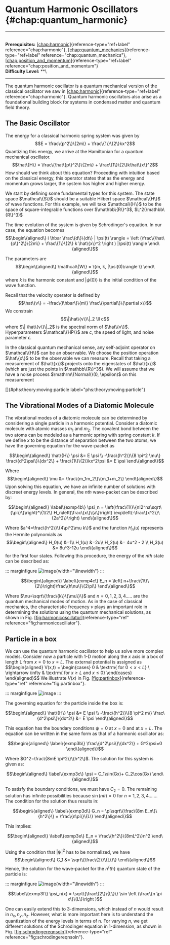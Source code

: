 # Quantum Harmonic Oscillators \{#chap:quantum_harmonic\}

------------------------------------------------------------------------

\
**Prerequisites:**
[\[chap:harmonic\]](#chap:harmonic)\{reference-type="ref+label"
reference="chap:harmonic"\},
[\[chap:quantum_mechanics\]](#chap:quantum_mechanics)\{reference-type="ref+label"
reference="chap:quantum_mechanics"\},
[\[chap:position_and_momentum\]](#chap:position_and_momentum)\{reference-type="ref+label"
reference="chap:position_and_momentum"\}\
**Difficulty Level:** \*\*\

------------------------------------------------------------------------

The quantum harmonic oscillator is a quantum mechanical version of the
classical oscillator we saw in
[\[chap:harmonic\]](#chap:harmonic)\{reference-type="ref+label"
reference="chap:harmonic"\}. Quantum harmonic oscillators also arise as a
foundational building block for systems in condensed matter and quantum
field theory.

## The Basic Oscillator

The energy for a classical harmonic spring system was given by
$$E = \frac\{p^2\}\{2m\} + \frac\{1\}\{2\}kx^2$$ Quantizing this energy, we
arrive at the Hamiltonian for a quantum mechanical oscillator.
$$\hat\{H\} = \frac\{\hat\{p\}^2\}\{2m\} + \frac\{1\}\{2\}k\hat\{x\}^2$$ How should we
think about this equation? Proceeding with intuition based on the
classical energy, this operator states that as the energy and momentum
grows larger, the system has higher and higher energy.

We start by defining some fundamental types for this system. The state
space $\mathcal\{S\}$ should be a suitable Hilbert space $\mathcal\{H\}$ of
wave functions. For this example, we will take $\mathcal\{H\}$ to be the
space of square-integrable functions over $\mathbb\{R\}^3$,
$L^2(\mathbb\{R\}^3)$

The time evolution of the system is given by Schrodinger's equation. In
our case, the equation becomes $$\begin\{aligned\}
        i \hbar \frac\{d\}\{dt\} | \psi(t) \rangle = \left (\frac\{\hat\{p\}^2\}\{2m\} + \frac\{1\}\{2\} k \hat\{x\}^2 \right ) |\psi(t) \rangle
\end\{aligned\}$$

The parameters are $$\begin\{aligned\}
\mathcal\{W\} = \{m, k, |\psi(0)\rangle \}
\end\{aligned\}$$ where $k$ is the harmonic constant and $|\psi(0)\rangle$
is the initial condition of the wave function.

Recall that the velocity operator is defined by
$$\hat\{v\} = -\frac\{i\hbar\}\{m\} \frac\{\partial\}\{\partial x\}$$ We constrain
$$\|\hat\{v\}\|_2 \ll c$$ where $\| \hat\{v\}\|_2$ is the spectral norm of
$\hat\{v\}$. Hyperparameters $\mathcal\{HP\}$ are $c$, the speed of light,
and noise parameter $\epsilon$.

In the classical quantum mechanical sense, any self-adjoint operator on
$\mathcal\{H\}$ can be an observable. We choose the position operation
$\hat\{x\}$ to be the observable we can measure. Recall that taking a
measurement of $\hat\{x\}$ projects onto the eigenstates of $\hat\{x\}$
(which are just the points in $\mathbb\{R\}^3$). We will assume that we
have a noise process $\mathrm\{Normal\}(0, \epsilon)$ on this measurement

[]\{#phs:theory:moving:particle label="phs:theory:moving:particle"\}

## The Vibrational Modes of a Diatomic Molecule

The vibrational modes of a diatomic molecule can be determined by
considering a single particle in a harmonic potential. Consider a
diatomic molecule with atomic masses $m_1$ and $m_2$. The covalent bond
between the two atoms can be modeled as a harmonic spring with spring
constant $k$. If we define $x$ to be the distance of separation between
the two atoms, we have the governing equation for the wave-packet as

$$\begin\{aligned\}
\hat\{H\} \psi &= E \psi \\
-\frac\{h^2\}\{8 \pi^2 \mu\} \frac\{d^2\psi\}\{dx^2\} + \frac\{1\}\{2\}kx^2\psi &= E \psi
\end\{aligned\}$$

Where $$\begin\{aligned\}
\mu &= \frac\{m_1m_2\}\{m_1+m_2\}
\end\{aligned\}$$ Upon solving this equation, we have an infinite number
of solutions with discreet energy levels. In general, the $nth$
wave-packet can be described by:

$$\begin\{aligned\}
\label\{exmp4b\}
\psi_n = \left(\frac\{1\}\{n!2^na\sqrt\{\pi\}\}\right)^\{1/2\} H_n\left(\frac\{x\}\{a\}\right) \exp\left(-\frac\{x^2\}\{2a^2\}\right)
\end\{aligned\}$$

Where $a^4=\frac\{h^2\}\{4\pi^2\mu k\}$ and the function $H_n(u)$ represents
the Hermite polynomials as $$\begin\{aligned\}
H_0(u) &=1\\
H_1(u) &=2u\\
H_2(u) &= 4u^2 - 2 \\
H_3(u) &= 8u^3-12u
\end\{aligned\}$$ for the first four states. Following this procedure, the
energy of the $nth$ state can be described as:

::: marginfigure
![image](figures/Physics/quantum_mechanics/harmonic_oscillator/harmonicoscillator.png)\{width="\\linewidth"\}
:::

$$\begin\{aligned\}
\label\{exmp4c\}
E_n = \left( n+\frac\{1\}\{2\}\right)\frac\{h\nu\}\{2\pi\}
\end\{aligned\}$$

Where $\nu=\sqrt\{\frac\{k\}\{\mu\}\}$ and $n=0,1,2,3,4.....$ are the quantum
mechanical modes of motion. As in the case of classical mechanics, the
characteristic frequency $\nu$ plays an important role in determining
the solutions using the quantum mechanical solutions, as shown in
Fig. [\[fig:harmonicoscillator\]](#fig:harmonicoscillator)\{reference-type="ref"
reference="fig:harmonicoscillator"\}.

## Particle in a box

We can use the quantum harmonic oscillator to help us solve more complex
models. Consider now a particle with 1-D motion along the $x$ axis in a
box of length L from $x=0$ to $x=L$. The external potential is assigned
as $$\begin\{aligned\}
V(x,t) = \begin\{cases\} 
0 & \textrm\{ for $0 < x < L$\} \\
\rightarrow \infty & \textrm\{ for $x \geq L$ and $x \leq 0$\} 
\end\{cases\}
\end\{aligned\}$$ We illustrate $V(x)$ in
Fig. [\[fig:partinbox\]](#fig:partinbox)\{reference-type="ref"
reference="fig:partinbox"\}.

::: marginfigure
![image](figures/Physics/quantum_mechanics/schrodingers_equation/particle_in_box0.png)
:::

The governing equation for the particle inside the box is:

$$\begin\{aligned\}
\hat\{H\} \psi &= E \psi \\
-\frac\{h^2\}\{8 \pi^2 m\} \frac\{d^2\psi\}\{dx^2\} &= E \psi
\end\{aligned\}$$

This equation has the boundary conditions $\psi=0$ at $x=0$ and at
$x=L$. The equation can be written in the same form as that of a
harmonic oscillator as:

$$\begin\{aligned\}
\label\{exmp3b\}
\frac\{d^2\psi\}\{dx^2\} + G^2\psi=0
\end\{aligned\}$$

Where $G^2=\frac\{8mE \pi^2\}\{h^2\}$. The solution for this system is given
as:

$$\begin\{aligned\}
\label\{exmp3c\}
\psi = C_1\sin(Gx)+ C_2\cos(Gx)
\end\{aligned\}$$

To satisfy the boundary conditions, we must have $C_2=0$. The remaining
solution has infinite possibilities because $\sin(n\pi)=0$ for
$n=1,2,3,4.......$ The condition for the solution thus results in:

$$\begin\{aligned\}
\label\{exmp3d\}
G_n = \pi\sqrt\{\frac\{8m E_n\}\{h^2\}\} = \frac\{n\pi\}\{L\}
\end\{aligned\}$$

This implies:

$$\begin\{aligned\}
\label\{exmp3e\}
E_n = \frac\{h^2\}\{8mL^2\}n^2
\end\{aligned\}$$

Using the condition that $|\psi|^2$ has to be normalized, we have
$$\begin\{aligned\}
C_1 &= \sqrt\{\frac\{2\}\{L\}\}
\end\{aligned\}$$ Hence, the solution for the wave-packet for the $n^\{th\}$
quantum state of the particle is:

::: marginfigure
![image](figures/Physics/quantum_mechanics/harmonic_oscillator/schrodingereqnsoln0.png)\{width="\\linewidth"\}
:::

$$\label\{exmp3f\}
\psi_n(x) = \sqrt\{\frac\{2\}\{L\}\} \sin \left (\frac\{n \pi x\}\{L\}\right )$$

One can easily extend this to 3-dimensions, which instead of $n$ would
result in $n_x,n_y,n_z$. However, what is more important here is to
understand the quantization of the energy levels in terms of n. For
varying $n$, we get different solutions of the Schrödinger equation in
1-dimension, as shown in
Fig. [\[fig:schrodingereqnsoln\]](#fig:schrodingereqnsoln)\{reference-type="ref"
reference="fig:schrodingereqnsoln"\}.
